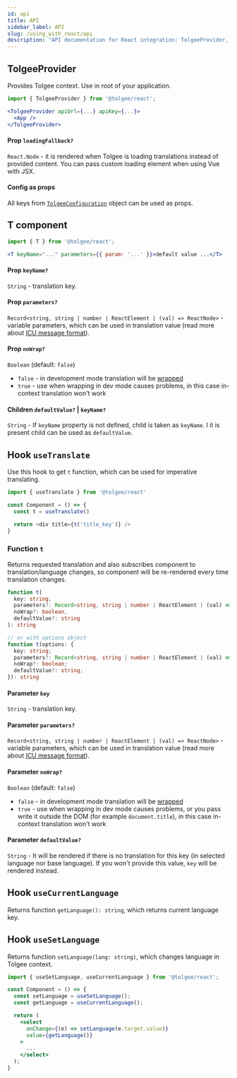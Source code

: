 ```yaml
---
id: api
title: API
sidebar_label: API
slug: /using_with_react/api
description: "API documentation for React integration: TolgeeProvider​, T-component and different hooks ( useCurrentLanguage, useSetLanguage, useTranslate)."
---
```


## TolgeeProvider

Provides Tolgee context. Use in root of your application.

```jsx
import { TolgeeProvider } from '@tolgee/react';

<TolgeeProvider apiUrl={...} apiKey={...}>
  <App />
</TolgeeProvider>
```

#### Prop `loadingFallback?` 
`React.Node` - it is rendered when Tolgee is loading translations instead of provided content.
You can pass custom loading element when using Vue with JSX.

#### Config as props
All keys from [`TolgeeConfiguration`](../configuration) object can be used as props.



## T component
```jsx
import { T } from '@tolgee/react';

<T keyName="..." parameters={{ param: '...' }}>default value ...</T>
```

#### Prop `keyName?`
`String` - translation key.

#### Prop `parameters?`
`Record<string, string | number | ReactElement | (val) => ReactNode>` - variable parameters, which can be used in translation value 
(read more about [ICU message format](/platform/icu_message_format)).

#### Prop `noWrap?`
`Boolean` (default: `false`)
 - `false` - in development mode translation will be [wrapped](../wrapping)
 - `true` - use when wrapping in dev mode causes problems, in this case in-context translation won't work

#### Children `defaultValue?` | `keyName?`
`String` - If `keyName` property is not defined, child is taken as `keyName`. I it is present child can be used as `defaultValue`.

## Hook `useTranslate`

Use this hook to get `t` function, which can be used for imperative translating.

```js
import { useTranslate } from '@tolgee/react'

const Component = () => {
  const t = useTranslate()

  return <div title={t('title_key')} />
}
```

### Function `t`

Returns requested translation and also subscribes component to translation/language changes, 
so component will be re-rendered every time translation changes.

```ts
function t(
  key: string, 
  parameters?: Record<string, string | number | ReactElement | (val) => ReactNode>,
  noWrap?: boolean,
  defaultValue?: string
): string

// or with options object
function t(options: {
  key: string;
  parameters?: Record<string, string | number | ReactElement | (val) => ReactNode>;
  noWrap?: boolean;
  defaultValue?: string;
}): string
```

#### Parameter `key`
`String` - translation key.

#### Parameter `parameters?`
`Record<string, string | number | ReactElement | (val) => ReactNode>` - variable parameters, which can be used in translation value 
(read more about [ICU message format](/platform/icu_message_format)).

#### Parameter `noWrap?`
`Boolean` (default: `false`)
 - `false` - in development mode translation will be [wrapped](../wrapping)
 - `true` - use when wrapping in dev mode causes problems, or you pass write it outside the DOM 
    (for example `document.title`), in this case in-context translation won't work

#### Parameter `defaultValue?`
`String` - It will be rendered if there is no translation for this key (in selected language nor base language).
If you won't provide this value, `key` will be rendered instead.

## Hook `useCurrentLanguage`

Returns function `getLanguage(): string`, which returns current language key.


## Hook `useSetLanguage`

Returns function `setLanguage(lang: string)`, which changes language in Tolgee context.


```jsx title="useCurrentLanguage & useSetLanguage"
import { useSetLanguage, useCurrentLanguage } from '@tolgee/react';

const Component = () => {
  const setLanguage = useSetLanguage();
  const getLanguage = useCurrentLanguage();

  return (
    <select
      onChange={(e) => setLanguage(e.target.value)}
      value={getLanguage()}
    >
      ...      
    </select>
  );
}
```


